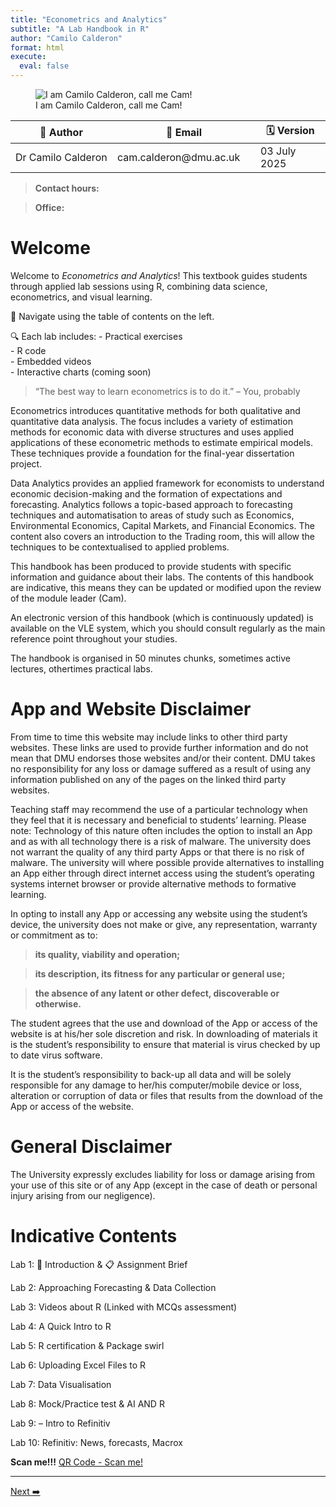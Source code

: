```yaml
---
title: "Econometrics and Analytics"
subtitle: "A Lab Handbook in R"
author: "Camilo Calderon"
format: html
execute: 
  eval: false
---
```


![I am Camilo Calderon, call me Cam!](/images/image1.png)

| 👤 **Author**          | 📧 **Email**                    | 🗓️ **Version**  |
|------------------------|----------------------------------|-----------------|
| Dr Camilo Calderon     | cam.calderon@dmu.ac.uk           | 03 July 2025    |

 
> **Contact hours:**

> **Office:**   


# Welcome

Welcome to *Econometrics and Analytics*! This textbook guides students through applied lab sessions using R, combining data science, econometrics, and visual learning.

📘 Navigate using the table of contents on the left.

🔍 Each lab includes:
- Practical exercises  
- R code  
- Embedded videos  
- Interactive charts (coming soon)  

> “The best way to learn econometrics is to do it.” – You, probably

Econometrics introduces quantitative methods for both qualitative and quantitative data analysis. The focus includes a variety of estimation methods for economic data with diverse structures and uses applied applications of these econometric methods to estimate empirical models.  These techniques provide a foundation for the final-year dissertation project.

 

Data Analytics provides an applied framework for economists to understand economic decision-making and the formation of expectations and forecasting. Analytics follows a topic-based approach to forecasting techniques and automatisation to areas of study such as Economics, Environmental Economics, Capital Markets, and Financial Economics. The content also covers an introduction to the Trading room, this will allow the techniques to be contextualised to applied problems. 

This handbook has been produced to provide students with specific information and guidance about their labs. The contents of this handbook are indicative, this means they can be updated or modified upon the review of the module leader (Cam).

An electronic version of this handbook (which is continuously updated) is available on the VLE system, which you should consult regularly as the main reference point throughout your studies.

The handbook is organised in 50 minutes chunks, sometimes active lectures, othertimes practical labs.

# App and Website Disclaimer
From time to time this website may include links to other third party websites. These links are used to provide further information and do not mean that DMU endorses those websites and/or their content. DMU takes no responsibility for any loss or damage suffered as a result of using any information published on any of the pages on the linked third party websites.

Teaching staff may recommend the use of a particular technology when they feel that it is necessary and beneficial to students’ learning.  Please note:  Technology of this nature often includes the option to install an App and as with all technology there is a risk of malware.  The university does not warrant the quality of any third party Apps or that there is no risk of malware.  The university will where possible provide alternatives to installing an App either through direct internet access using the student’s operating systems internet browser or provide alternative methods to formative learning.

In opting to install any App or accessing any website using the student’s device, the university does not make or give, any representation, warranty or commitment as to:

> **its quality, viability and operation;**

> **its description, its fitness for any particular or general use;**

> **the absence of any latent or other defect, discoverable or otherwise.**

The student agrees that the use and download of the App or access of the website is at his/her sole discretion and risk.  In downloading of materials it is the student’s responsibility to ensure that material is virus checked by up to date virus software.

It is the student’s responsibility to back-up all data and will be solely responsible for any damage to her/his computer/mobile device or loss, alteration or corruption of data or files that results from the download of the App or access of the website. 

# General Disclaimer

The University expressly excludes liability for loss or damage arising from your use of this site or of any App (except in the case of death or personal injury arising from our negligence).

# Indicative Contents

Lab 1: 📄 Introduction &  📋 Assignment Brief

Lab 2: Approaching Forecasting & Data Collection

Lab 3: Videos about R (Linked with MCQs assessment)

Lab 4: A Quick Intro to R

Lab 5: R certification & Package swirl

Lab 6: Uploading Excel Files to R

Lab 7: Data Visualisation

Lab 8: Mock/Practice test & AI AND R

Lab 9: – Intro to Refinitiv

Lab 10: Refinitiv: News, forecasts, Macrox

**Scan me!!!**
[QR Code - Scan me! ](/images/scan_me.png)


---




[Next ➡️](labs/part001.html)